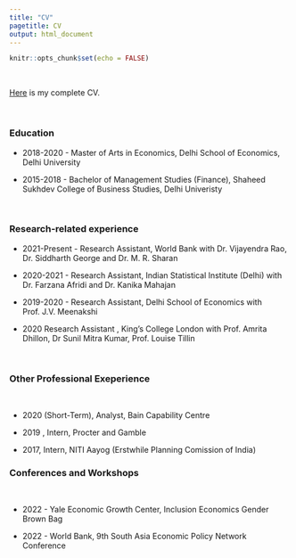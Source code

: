 ```yaml
---
title: "CV"
pagetitle: CV
output: html_document
---
```


```r
knitr::opts_chunk$set(echo = FALSE)
```

<br>

[Here](https://www.dropbox.com/s/oxr6pj6yskpautr/CV%20Abhishek%20Arora_2022.pdf?dl=0) is my complete CV.

<br>

### Education

 - 2018-2020 - Master of Arts in Economics, Delhi School of Economics, Delhi University
 
 - 2015-2018 - Bachelor of Management Studies (Finance), Shaheed Sukhdev College of Business Studies, Delhi Univeristy
 

<br>

### Research-related experience

- 2021-Present - Research Assistant, World Bank with Dr. Vijayendra Rao, Dr. Siddharth George and Dr. M. R. Sharan

- 2020-2021 - Research Assistant, Indian Statistical Institute (Delhi)  with Dr. Farzana Afridi and Dr. Kanika Mahajan

- 2019-2020 - Research Assistant, Delhi School of Economics  with Prof. J.V. Meenakshi

- 2020 Research Assistant , King's College London with Prof. Amrita Dhillon, Dr Sunil Mitra Kumar, Prof. Louise Tillin

<br>

### Other Professional Exeperience

<br>

- 2020 (Short-Term), Analyst, Bain Capability Centre

- 2019 , Intern, Procter and Gamble

- 2017, Intern, NITI Aayog (Erstwhile Planning Comission of India)

### Conferences and Workshops

<br>

- 2022 - Yale Economic Growth Center, Inclusion Economics Gender Brown Bag

- 2022 - World Bank, 9th South Asia Economic Policy Network Conference